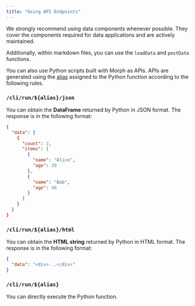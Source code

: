 ```yaml
---
title: "Using API Endpoints"
---
```


<Warning>
  We strongly recommend using data components whenever possible. They cover the components required for data applications and are actively maintained.
  
  Additionally, within markdown files, you can use the `loadData` and `postData` functions.
</Warning>


You can also use Python scripts built with Morph as APIs. APIs are generated using the [alias](/docs/ja/develop/guides/alias) assigned to the Python function according to the following rules.

### `/cli/run/${alias}/json`

You can obtain the **DataFrame** returned by Python in JSON format. The response is in the following format:

```json
{
  "data": {
    {
      "count": 2,
      "items": [
        {
          "name": "Alice",
          "age": 30
        },
        {
          "name": "Bob",
          "age": 40
        }
      ]
    }
  }
}
```

### `/cli/run/${alias}/html`

You can obtain the **HTML string** returned by Python in HTML format. The response is in the following format:

```json
{
  "data": "<div>...</div>"
}
```

### `/cli/run/${alias}`

You can directly execute the Python function.